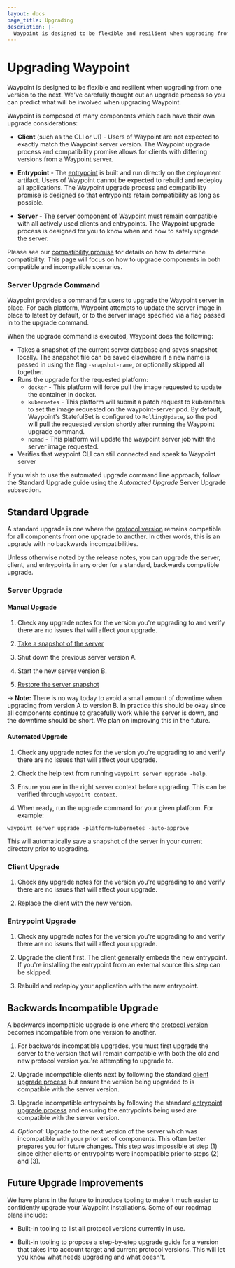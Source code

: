 ```yaml
---
layout: docs
page_title: Upgrading
description: |-
  Waypoint is designed to be flexible and resilient when upgrading from one version to the next. We've carefully thought out an upgrade process so you can predict what will be involved when upgrading Waypoint.
---
```


# Upgrading Waypoint

Waypoint is designed to be flexible and resilient when upgrading from
one version to the next. We've carefully thought out an upgrade process
so you can predict what will be involved when upgrading Waypoint.

Waypoint is composed of many components which each have their own upgrade
considerations:

- **Client** (such as the CLI or UI) - Users of Waypoint are not expected
  to exactly match the Waypoint server version. The Waypoint upgrade process
  and compatibility promise allows for clients with differing versions from
  a Waypoint server.

- **Entrypoint** - The [entrypoint](/docs/entrypoint) is built and run
  directly on the deployment artifact. Users of Waypoint cannot be expected
  to rebuild and redeploy all applications. The Waypoint upgrade process
  and compatibility promise is designed so that entrypoints retain compatibility
  as long as possible.

- **Server** - The server component of Waypoint must remain compatible
  with all actively used clients and entrypoints. The Waypoint upgrade process
  is designed for you to know when and how to safely upgrade the server.

Please see our [compatibility promise](/docs/upgrading/compatibility)
for details on how to determine compatibility. This page will focus on
how to upgrade components in both compatible and incompatible scenarios.

### Server Upgrade Command

Waypoint provides a command for users to upgrade the
Waypoint server in place. For each platform, Waypoint attempts to
update the server image in place to latest by default, or to the server image
specified via a flag passed in to the upgrade command.

When the upgrade command is executed, Waypoint does the following:

- Takes a snapshot of the current server database and saves snapshot locally. The
  snapshot file can be saved elsewhere if a new name is passed in using the flag
  `-snapshot-name`, or optionally skipped all together.
- Runs the upgrade for the requested platform:
  - `docker` - This platform will force pull the image requested to update the
    container in docker.
  - `kubernetes` - This platform will submit a patch request to kubernetes to
    set the image requested on the waypoint-server pod. By default, Waypoint's
    StatefulSet is configured to `RollingUpdate`, so the pod will pull the
    requested version shortly after running the Waypoint upgrade command.
  - `nomad` - This platform will update the waypoint server job with the server
    image requested.
- Verifies that waypoint CLI can still connected and speak to Waypoint server

If you wish to use the automated upgrade command line approach, follow the
Standard Upgrade guide using the _Automated Upgrade_ Server Upgrade subsection.

## Standard Upgrade

A standard upgrade is one where the [protocol version](/docs/upgrading/compatibility)
remains compatible for all components from one upgrade to another. In other
words, this is an upgrade with no backwards incompatibilities.

Unless otherwise noted by the release notes, you can upgrade the server,
client, and entrypoints in any order for a standard, backwards compatible upgrade.

### Server Upgrade

#### Manual Upgrade

1. Check any upgrade notes for the version you're upgrading to and verify
   there are no issues that will affect your upgrade.

2. [Take a snapshot of the server](https://www.waypointproject.io/commands/server-snapshot)

3. Shut down the previous server version A.

4. Start the new server version B.

5. [Restore the server snapshot](https://www.waypointproject.io/commands/server-restore)

-> **Note:** There is no way today to avoid a small amount of downtime
when upgrading from version A to version B. In practice this should be
okay since all components continue to gracefully work while the server
is down, and the downtime should be short. We plan on improving this
in the future.

#### Automated Upgrade

1. Check any upgrade notes for the version you're upgrading to and verify
   there are no issues that will affect your upgrade.

2. Check the help text from running `waypoint server upgrade -help`.

3. Ensure you are in the right server context before upgrading. This can be
   verified through `waypoint context`.

4. When ready, run the upgrade command for your given platform. For example:

```shell
waypoint server upgrade -platform=kubernetes -auto-approve
```

This will automatically save a snapshot of the server in your current directory
prior to upgrading.

### Client Upgrade

1. Check any upgrade notes for the version you're upgrading to and verify
   there are no issues that will affect your upgrade.

2. Replace the client with the new version.

### Entrypoint Upgrade

1. Check any upgrade notes for the version you're upgrading to and verify
   there are no issues that will affect your upgrade.

2. Upgrade the client first. The client generally embeds the new entrypoint.
   If you're installing the entrypoint from an external source this step can
   be skipped.

3. Rebuild and redeploy your application with the new entrypoint.

## Backwards Incompatible Upgrade

A backwards incompatible upgrade is one where the
[protocol version](/docs/upgrading/compatibility)
becomes incompatible from one version to another.

1. For backwards incompatible upgrades, you must first upgrade the
   server to the version that will remain compatible with both the old
   and new protocol version you're attempting to upgrade to.

2. Upgrade incompatible clients next by following the standard
   [client upgrade process](#client-upgrade) but ensure the version being
   upgraded to is compatible with the server version.

3. Upgrade incompatible entrypoints by following the standard
   [entrypoint upgrade process](#entrypoint-upgrade) and ensuring the
   entrypoints being used are compatible with the server version.

4. _Optional:_ Upgrade to the next version of the server which was
   incompatible with your prior set of components. This often better prepares
   you for future changes. This step was impossible at step (1) since either
   clients or entrypoints were incompatible prior to steps (2) and (3).

## Future Upgrade Improvements

We have plans in the future to introduce tooling to make it much easier to
confidently upgrade your Waypoint installations. Some of our roadmap plans
include:

- Built-in tooling to list all protocol versions currently in use.

- Built-in tooling to propose a step-by-step upgrade guide for a version
  that takes into account target and current protocol versions. This will let
  you know what needs upgrading and what doesn't.
